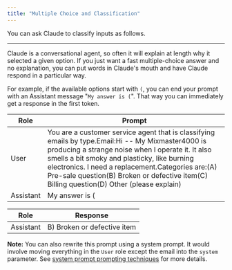 ```yaml
---
title: "Multiple Choice and Classification"
---
```


You can ask Claude to classify inputs as follows.

---

Claude is a conversational agent, so often it will explain at length why it selected a given option. If you just want a fast multiple-choice answer and no explanation, you can put words in Claude's mouth and have Claude respond in a particular way.

For example, if the available options start with `(`, you can end your prompt with an Assistant message "`My answer is (`". That way you can immediately get a response in the first token. 

| Role      | Prompt                                                                                                                                                                                                                                                                                                                                                                  |
| --------- | ----------------------------------------------------------------------------------------------------------------------------------------------------------------------------------------------------------------------------------------------------------------------------------------------------------------------------------------------------------------------- |
| User      | You are a customer service agent that is classifying emails by type.Email:<email>Hi -- My Mixmaster4000 is producing a strange noise when I operate it. It also smells a bit smoky and plasticky, like burning electronics. I need a replacement.</email>Categories are:(A) Pre-sale question(B) Broken or defective item(C) Billing question(D) Other (please explain) |
| Assistant | My answer is (                                                                                                                                                                                                                                                                                                                                                          |

| Role      | Response                    |
| --------- | --------------------------- |
| Assistant | B) Broken or defective item |

**Note:** You can also rewrite this prompt using a system prompt. It would involve moving everything in the `User` role except the email into the `system` parameter. See [system prompt prompting techniques](how-to-use-system-prompts#system-prompt-prompting-techniques) for more details.